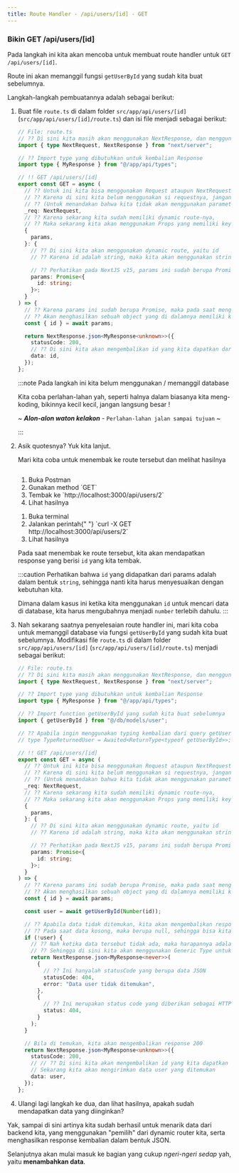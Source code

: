 ```yaml
---
title: Route Handler - /api/users/[id] - GET
---
```



### Bikin GET /api/users/[id]

Pada langkah ini kita akan mencoba untuk membuat route handler untuk `GET /api/users/[id]`.

Route ini akan memanggil fungsi `getUserById` yang sudah kita buat sebelumnya.

Langkah-langkah pembuatannya adalah sebagai berikut:

1. Buat file `route.ts` di dalam folder `src/app/api/users/[id]` (`src/app/api/users/[id]/route.ts`) dan isi file menjadi sebagai berikut:

   ```ts
   // File: route.ts
   // ?? Di sini kita masih akan menggunakan NextResponse, dan menggunakan NextRequest juga
   import { type NextRequest, NextResponse } from "next/server";

   // ?? Import type yang dibutuhkan untuk kembalian Response
   import type { MyResponse } from "@/app/api/types";

   // !! GET /api/users/[id]
   export const GET = async (
     // ?? Untuk ini kita bisa menggunakan Request ataupun NextRequest
     // ?? Karena di sini kita belum menggunakan si requestnya, jangan lupa gunakan underscore
     // ?? (Untuk menandakan bahwa kita tidak akan menggunakan parameter tersebut)
     _req: NextRequest,
     // ?? Karena sekarang kita sudah memiliki dynamic route-nya,
     // ?? Maka sekarang kita akan menggunakan Props yang memiliki key params
     {
       params,
     }: {
       // ?? Di sini kita akan menggunakan dynamic route, yaitu id
       // ?? Karena id adalah string, maka kita akan menggunakan string

       // ?? Perhatikan pada NextJS v15, params ini sudah berupa Promise
       params: Promise<{
         id: string;
       }>;
     }
   ) => {
     // ?? Karena params ini sudah berupa Promise, maka pada saat mengambil paramsnya kita harus menggunakan await
     // ?? Akan menghasilkan sebuah object yang di dalamnya memiliki key id, sehingga bisa kita de-structure untuk mendapatkan id
     const { id } = await params;

     return NextResponse.json<MyResponse<unknown>>({
       statusCode: 200,
       // ?? Di sini kita akan mengembalikan id yang kita dapatkan dari params
       data: id,
     });
   };
   ```

   :::note
   Pada langkah ini kita belum menggunakan / memanggil database

   Kita coba perlahan-lahan yah, seperti halnya dalam biasanya kita meng-koding, bikinnya kecil kecil, jangan langsung besar !

   ~ _**Alon-alon waton kelakon**_ - `Perlahan-lahan jalan sampai tujuan` ~

   :::

1. Asik quotesnya? Yuk kita lanjut.

   Mari kita coba untuk menembak ke route tersebut dan melihat hasilnya

   <Tabs style="display: flex; flex-direction: column; justify-content: start;">
     <TabItem syncKey="postman" label="Postman">
       <ol>
         <li>Buka Postman</li>
         <li>Gunakan method `GET`</li>
         <li>Tembak ke `http://localhost:3000/api/users/2`</li>
         <li>Lihat hasilnya</li>
       </ol>
     </TabItem>
     <TabItem syncKey="curl" label="cURL">
       <ol>
         <li>Buka terminal</li>
         <li>
           <span>Jalankan perintah</span>{" "}
           <span>`curl -X GET http://localhost:3000/api/users/2`</span>
         </li>
         <li>Lihat hasilnya</li>
       </ol>
     </TabItem>
   </Tabs>

   Pada saat menembak ke route tersebut, kita akan mendapatkan response yang berisi `id` yang kita tembak.

   :::caution
   Perhatikan bahwa `id` yang didapatkan dari params adalah dalam bentuk `string`, sehingga nanti kita harus menyesuaikan dengan kebutuhan kita.

   Dimana dalam kasus ini ketika kita menggunakan `id` untuk mencari data di database, kita harus mengubahnya menjadi `number` terlebih dahulu.
   :::

1. Nah sekarang saatnya penyelesaian route handler ini, mari kita coba untuk memanggil database via fungsi `getUserById` yang sudah kita buat sebelumnya. Modifikasi file `route.ts` di dalam folder `src/app/api/users/[id]` (`src/app/api/users/[id]/route.ts`) menjadi sebagai berikut:

   ```ts
   // File: route.ts
   // ?? Di sini kita masih akan menggunakan NextResponse, dan menggunakan NextRequest juga
   import { type NextRequest, NextResponse } from "next/server";

   // ?? Import type yang dibutuhkan untuk kembalian Response
   import type { MyResponse } from "@/app/api/types";

   // ?? Import function getUserById yang sudah kita buat sebelumnya
   import { getUserById } from "@/db/models/user";

   // ?? Apabila ingin menggunakan typing kembalian dari query getUserById bisa menggunakan ini
   // type TypeReturnedUser = Awaited<ReturnType<typeof getUserById>>;

   // !! GET /api/users/[id]
   export const GET = async (
     // ?? Untuk ini kita bisa menggunakan Request ataupun NextRequest
     // ?? Karena di sini kita belum menggunakan si requestnya, jangan lupa gunakan underscore
     // ?? (Untuk menandakan bahwa kita tidak akan menggunakan parameter tersebut)
     _req: NextRequest,
     // ?? Karena sekarang kita sudah memiliki dynamic route-nya,
     // ?? Maka sekarang kita akan menggunakan Props yang memiliki key params
     {
       params,
     }: {
       // ?? Di sini kita akan menggunakan dynamic route, yaitu id
       // ?? Karena id adalah string, maka kita akan menggunakan string

       // ?? Perhatikan pada NextJS v15, params ini sudah berupa Promise
       params: Promise<{
         id: string;
       }>;
     }
   ) => {
     // ?? Karena params ini sudah berupa Promise, maka pada saat mengambil paramsnya kita harus menggunakan await
     // ?? Akan menghasilkan sebuah object yang di dalamnya memiliki key id, sehingga bisa kita de-structure untuk mendapatkan id
     const { id } = await params;

     const user = await getUserById(Number(id));

     // ?? Apabila data tidak ditemukan, kita akan mengembalikan response 404
     // ?? Pada saat data kosong, maka berupa null, sehingga bisa kita gunakan untuk mengecek apakah falsy
     if (!user) {
       // ?? Nah ketika data tersebut tidak ada, maka harapannya adalah data tidak boleh ada kan?
       // ?? Sehingga di sini kita akan menggunakan Generic Type untuk si data adalah "never"
       return NextResponse.json<MyResponse<never>>(
         {
           // ?? Ini hanyalah statusCode yang berupa data JSON
           statusCode: 404,
           error: "Data user tidak ditemukan",
         },
         {
           // ?? Ini merupakan status code yang diberikan sebagai HTTP Status Code
           status: 404,
         }
       );
     }

     // Bila di temukan, kita akan mengembalikan response 200
     return NextResponse.json<MyResponse<unknown>>({
       statusCode: 200,
       // // ?? Di sini kita akan mengembalikan id yang kita dapatkan dari params
       // Sekarang kita akan mengirimkan data user yang ditemukan
       data: user,
     });
   };
   ```

1. Ulangi lagi langkah ke dua, dan lihat hasilnya, apakah sudah mendapatkan data yang diinginkan?

Yak, sampai di sini artinya kita sudah berhasil untuk menarik data dari backend kita, yang menggunakan "pemilih" dari dynamic router kita, serta menghasilkan response kembalian dalam bentuk JSON.

Selanjutnya akan mulai masuk ke bagian yang cukup _ngeri-ngeri sedap_ yah, yaitu **menambahkan data**.
